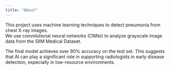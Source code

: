 ```yaml
---
title: "About"
---
```


This project uses machine learning techniques to detect pneumonia from chest X-ray images.  
We use convolutional neural networks (CNNs) to analyze grayscale image data from the SIIM Medical Dataset.  

The final model achieves over 90% accuracy on the test set. This suggests that AI can play a significant role in supporting radiologists in early disease detection, especially in low-resource environments.
